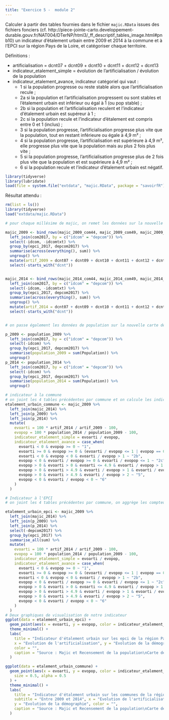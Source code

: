 ```yaml
---
title: "Exercice 5 -  module 2"
---  
```


Calculer à partir des tables fournies dans le fichier `majic.RData` issues des fichiers fonciers (cf. http://piece-jointe-carto.developpement-durable.gouv.fr/NAT004/DTerNP/html3/_ff_descriptif_tables_image.html#pnb10) un indicateur d'étalement urbain entre 2009 et 2014 à la commune et à l'EPCI sur la région Pays de la Loire, et catégoriser chaque territoire.

Définitions :  

- artificialisation = dcnt07 + dcnt09 + dcnt10 + dcnt11 + dcnt12 + dcnt13  
- indicateur_etalement_simple = évolution de l'artificialisation / évolution de la population  
- indicateur_etalement_avance, indicateur catégoriel qui vaut :  
   * 1 si la population progresse ou reste stable alors que l'artificialisation recule ;  
   * 2a si la population et l'artificialisation progressent ou sont stables et l'étalement urbain est inférieur ou égal à 1 (ou pop stable) ;  
   * 2b si la population et l'artificialisation reculent et l'indicateur d'étalement urbain est supéreur à 1 ;  
   * 2c si la population recule et l'indicateur d'étalement est compris entre 0 et 1 (inclus) ;  
   * 3 si la population progresse, l'artificialisation progresse plus vite que la population, tout en restant inférieure ou égale à 4,9 m² ;  
   * 4 si la population progresse, l'artificialisation est supérieure à 4,9 m², elle progresse plus vite que la population mais au plus 2 fois plus vite ;  
   * 5 si la population progresse, l'artificialisation progresse plus de 2 fois plus vite que la population et est supérieure à 4,9 m² ;  
   * 6 si la population recule et l'indicateur d'étalement urbain est négatif.  

```r
library(tidyverse)
library(lubridate)
load(file = system.file("extdata", "majic.RData", package = "savoirfR"))

```

Résultat attendu :   

```r
rm(list = ls())
library(tidyverse)
load("extdata/majic.RData")
```

```r
# pour chaque millésime de majic, on remet les données sur la nouvelle carte des territoires et on crée une variable artif

majic_2009 <- bind_rows(majic_2009_com44, majic_2009_com49, majic_2009_com53, majic_2009_com72, majic_2009_com85) %>%
  left_join(com2017, by = c("idcom" = "depcom")) %>%
  select(-idcom, -idcomtxt) %>%
  group_by(epci_2017, depcom2017) %>%
  summarise(across(everything(), sum)) %>%
  ungroup() %>%
  mutate(artif_2009 = dcnt07 + dcnt09 + dcnt10 + dcnt11 + dcnt12 + dcnt13) %>%
  select(-starts_with("dcnt"))


majic_2014 <- bind_rows(majic_2014_com44, majic_2014_com49, majic_2014_com53, majic_2014_com72, majic_2014_com85) %>%
  left_join(com2017, by = c("idcom" = "depcom")) %>%
  select(-idcom, -idcomtxt) %>%
  group_by(epci_2017, depcom2017) %>%
  summarise(across(everything(), sum)) %>%
  ungroup() %>%
  mutate(artif_2014 = dcnt07 + dcnt09 + dcnt10 + dcnt11 + dcnt12 + dcnt13) %>%
  select(-starts_with("dcnt"))


# on passe également les données de population sur la nouvelle carte des territoires

p_2009 <- population_2009 %>%
  left_join(com2017, by = c("idcom" = "depcom")) %>%
  select(-idcom) %>%
  group_by(epci_2017, depcom2017) %>%
  summarise(population_2009 = sum(Population)) %>%
  ungroup()
p_2014 <- population_2014 %>%
  left_join(com2017, by = c("idcom" = "depcom")) %>%
  select(-idcom) %>%
  group_by(epci_2017, depcom2017) %>%
  summarise(population_2014 = sum(Population)) %>%
  ungroup()

# indicateur à la commune
# on joint les 4 tables précédentes par commune et on calcule les indicateurs
etalement_urbain_commune <- majic_2009 %>%
  left_join(majic_2014) %>%
  left_join(p_2009) %>%
  left_join(p_2014) %>%
  mutate(
    evoarti = 100 * artif_2014 / artif_2009 - 100,
    evopop = 100 * population_2014 / population_2009 - 100,
    indicateur_etalement_simple = evoarti / evopop,
    indicateur_etalement_avance = case_when(
      evoarti < 0 & evopop >= 0 ~ "1",
      evoarti >= 0 & evopop >= 0 & (evoarti / evopop <= 1 | evopop == 0) ~ "2a",
      evoarti < 0 & evopop < 0 & evoarti / evopop > 1 ~ "2b",
      evopop < 0 & evoarti / evopop >= 0 & evoarti / evopop <= 1 ~ "2c",
      evopop > 0 & evoarti > 0 & evoarti <= 4.9 & evoarti / evopop > 1 ~ "3",
      evopop > 0 & evoarti > 4.9 & evoarti / evopop > 1 & evoarti / evopop <= 2 ~ "4",
      evopop > 0 & evoarti > 4.9 & evoarti / evopop > 2 ~ "5",
      evopop < 0 & evoarti / evopop < 0 ~ "6"
    )
  )

# Indicateur à l'EPCI
# on joint les 4 tables précédentes par commune, on aggrège les compteurs par EPCI et on calcule les indicateurs

etalement_urbain_epci <- majic_2009 %>%
  left_join(majic_2014) %>%
  left_join(p_2009) %>%
  left_join(p_2014) %>%
  select(-depcom2017) %>%
  group_by(epci_2017) %>%
  summarise_all(sum) %>%
  mutate(
    evoarti = 100 * artif_2014 / artif_2009 - 100,
    evopop = 100 * population_2014 / population_2009 - 100,
    indicateur_etalement_simple = evoarti / evopop,
    indicateur_etalement_avance = case_when(
      evoarti < 0 & evopop >= 0 ~ "1",
      evoarti >= 0 & evopop >= 0 & (evoarti / evopop <= 1 | evopop == 0) ~ "2a",
      evoarti < 0 & evopop < 0 & evoarti / evopop > 1 ~ "2b",
      evopop < 0 & evoarti / evopop >= 0 & evoarti / evopop <= 1 ~ "2c",
      evopop > 0 & evoarti > 0 & evoarti <= 4.9 & evoarti / evopop > 1 ~ "3",
      evopop > 0 & evoarti > 4.9 & evoarti / evopop > 1 & evoarti / evopop <= 2 ~ "4",
      evopop > 0 & evoarti > 4.9 & evoarti / evopop > 2 ~ "5",
      evopop < 0 & evoarti / evopop < 0 ~ "6"
    )
  )
# Deux graphiques de visualisation de notre indicateur
ggplot(data = etalement_urbain_epci) +
  geom_point(aes(x = evoarti, y = evopop, color = indicateur_etalement_avance)) +
  theme_minimal() +
  labs(
    title = "Indicateur d'étalement urbain sur les epci de la région Pays de la Loire",
    x = "Evolution de l'artificialisation", y = "Evolution de la démographie",
    color = "",
    caption = "Source : Majic et Recensement de la population\nCarte des territoires 2017"
  )

ggplot(data = etalement_urbain_commune) +
  geom_point(aes(x = evoarti, y = evopop, color = indicateur_etalement_avance),
    size = 0.5, alpha = 0.5
  ) +
  theme_minimal() +
  labs(
    title = "Indicateur d'étalement urbain sur les communes de la région Pays de la Loire",
    subtitle = "Entre 2009 et 2014", x = "Evolution de l'artificialisation",
    y = "Evolution de la démographie", color = "",
    caption = "Source : Majic et Recensement de la population\nCarte des territoires 2017"
  )

```


